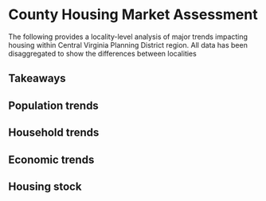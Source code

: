 # County Housing Market Assessment

The following provides a locality-level analysis of major trends impacting housing within Central Virginia Planning District region. All data has been disaggregated to show the differences between localities

## Takeaways

## Population trends

## Household trends

## Economic trends

## Housing stock